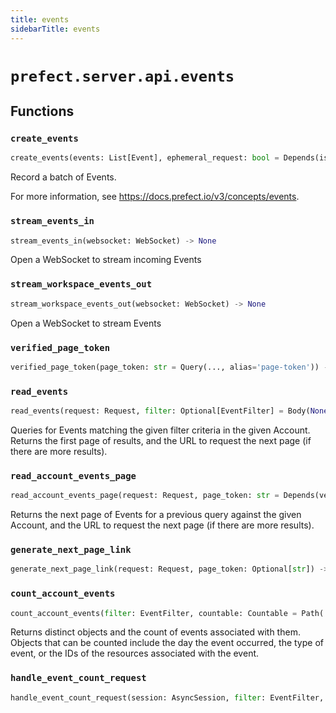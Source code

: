 ```yaml
---
title: events
sidebarTitle: events
---
```


# `prefect.server.api.events`

## Functions

### `create_events` <sup><a href="https://github.com/PrefectHQ/prefect/blob/main/src/prefect/server/api/events.py#L48" target="_blank"><Icon icon="github" style="width: 14px; height: 14px;" /></a></sup>

```python
create_events(events: List[Event], ephemeral_request: bool = Depends(is_ephemeral_request)) -> None
```


Record a batch of Events.

For more information, see https://docs.prefect.io/v3/concepts/events.


### `stream_events_in` <sup><a href="https://github.com/PrefectHQ/prefect/blob/main/src/prefect/server/api/events.py#L65" target="_blank"><Icon icon="github" style="width: 14px; height: 14px;" /></a></sup>

```python
stream_events_in(websocket: WebSocket) -> None
```


Open a WebSocket to stream incoming Events


### `stream_workspace_events_out` <sup><a href="https://github.com/PrefectHQ/prefect/blob/main/src/prefect/server/api/events.py#L82" target="_blank"><Icon icon="github" style="width: 14px; height: 14px;" /></a></sup>

```python
stream_workspace_events_out(websocket: WebSocket) -> None
```


Open a WebSocket to stream Events


### `verified_page_token` <sup><a href="https://github.com/PrefectHQ/prefect/blob/main/src/prefect/server/api/events.py#L166" target="_blank"><Icon icon="github" style="width: 14px; height: 14px;" /></a></sup>

```python
verified_page_token(page_token: str = Query(..., alias='page-token')) -> str
```

### `read_events` <sup><a href="https://github.com/PrefectHQ/prefect/blob/main/src/prefect/server/api/events.py#L183" target="_blank"><Icon icon="github" style="width: 14px; height: 14px;" /></a></sup>

```python
read_events(request: Request, filter: Optional[EventFilter] = Body(None, description='Additional optional filter criteria to narrow down the set of Events'), limit: int = Body(INTERACTIVE_PAGE_SIZE, ge=0, le=INTERACTIVE_PAGE_SIZE, embed=True, description='The number of events to return with each page'), db: PrefectDBInterface = Depends(provide_database_interface)) -> EventPage
```


Queries for Events matching the given filter criteria in the given Account.  Returns
the first page of results, and the URL to request the next page (if there are more
results).


### `read_account_events_page` <sup><a href="https://github.com/PrefectHQ/prefect/blob/main/src/prefect/server/api/events.py#L223" target="_blank"><Icon icon="github" style="width: 14px; height: 14px;" /></a></sup>

```python
read_account_events_page(request: Request, page_token: str = Depends(verified_page_token), db: PrefectDBInterface = Depends(provide_database_interface)) -> EventPage
```


Returns the next page of Events for a previous query against the given Account, and
the URL to request the next page (if there are more results).


### `generate_next_page_link` <sup><a href="https://github.com/PrefectHQ/prefect/blob/main/src/prefect/server/api/events.py#L247" target="_blank"><Icon icon="github" style="width: 14px; height: 14px;" /></a></sup>

```python
generate_next_page_link(request: Request, page_token: Optional[str]) -> Optional[str]
```

### `count_account_events` <sup><a href="https://github.com/PrefectHQ/prefect/blob/main/src/prefect/server/api/events.py#L264" target="_blank"><Icon icon="github" style="width: 14px; height: 14px;" /></a></sup>

```python
count_account_events(filter: EventFilter, countable: Countable = Path(...), time_unit: TimeUnit = Body(default=TimeUnit.day), time_interval: float = Body(default=1.0, ge=0.01), db: PrefectDBInterface = Depends(provide_database_interface)) -> List[EventCount]
```


Returns distinct objects and the count of events associated with them.  Objects
that can be counted include the day the event occurred, the type of event, or
the IDs of the resources associated with the event.


### `handle_event_count_request` <sup><a href="https://github.com/PrefectHQ/prefect/blob/main/src/prefect/server/api/events.py#L286" target="_blank"><Icon icon="github" style="width: 14px; height: 14px;" /></a></sup>

```python
handle_event_count_request(session: AsyncSession, filter: EventFilter, countable: Countable, time_unit: TimeUnit, time_interval: float) -> List[EventCount]
```
